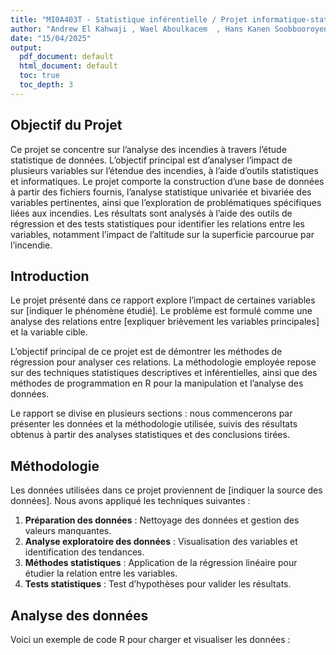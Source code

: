 ```yaml
---
title: "MI0A403T - Statistique inférentielle / Projet informatique-statistique"
author: "Andrew El Kahwaji , Wael Aboulkacem  , Hans Kanen Soobbooroyen"
date: "15/04/2025"
output:
  pdf_document: default
  html_document: default
  toc: true        
  toc_depth: 3     
---
```


## Objectif du Projet

Ce projet se concentre sur l'analyse des incendies à travers l'étude statistique de données. L'objectif principal est d'analyser l'impact de plusieurs variables sur l'étendue des incendies, à l'aide d'outils statistiques et informatiques. Le projet comporte la construction d'une base de données à partir des fichiers fournis, l'analyse statistique univariée et bivariée des variables pertinentes, ainsi que l'exploration de problématiques spécifiques liées aux incendies. Les résultats sont analysés à l'aide des outils de régression et des tests statistiques pour identifier les relations entre les variables, notamment l'impact de l'altitude sur la superficie parcourue par l'incendie.

## Introduction

Le projet présenté dans ce rapport explore l'impact de certaines variables sur [indiquer le phénomène étudié]. Le problème est formulé comme une analyse des relations entre [expliquer brièvement les variables principales] et la variable cible.

L'objectif principal de ce projet est de démontrer les méthodes de régression pour analyser ces relations. La méthodologie employée repose sur des techniques statistiques descriptives et inférentielles, ainsi que des méthodes de programmation en R pour la manipulation et l'analyse des données.

Le rapport se divise en plusieurs sections : nous commencerons par présenter les données et la méthodologie utilisée, suivis des résultats obtenus à partir des analyses statistiques et des conclusions tirées.

## Méthodologie

Les données utilisées dans ce projet proviennent de [indiquer la source des données]. Nous avons appliqué les techniques suivantes :

1. **Préparation des données** : Nettoyage des données et gestion des valeurs manquantes.
2. **Analyse exploratoire des données** : Visualisation des variables et identification des tendances.
3. **Méthodes statistiques** : Application de la régression linéaire pour étudier la relation entre les variables.
4. **Tests statistiques** : Test d'hypothèses pour valider les résultats.

## Analyse des données

Voici un exemple de code R pour charger et visualiser les données :


